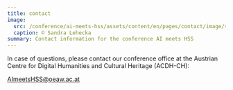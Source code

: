 ```yaml
---
title: contact
image:
  src: /conference/ai-meets-hss/assets/content/en/pages/contact/image/src.jpg
  caption: © Sandra Lehecka
summary: Contact information for the conference AI meets HSS
---
```

In case of questions, please contact our conference office at the Austrian Centre for Digital Humanities and Cultural Heritage (ACDH-CH):

[AImeetsHSS@oeaw.ac.at](mailto:AImeetsHSS@oeaw.ac.at)
